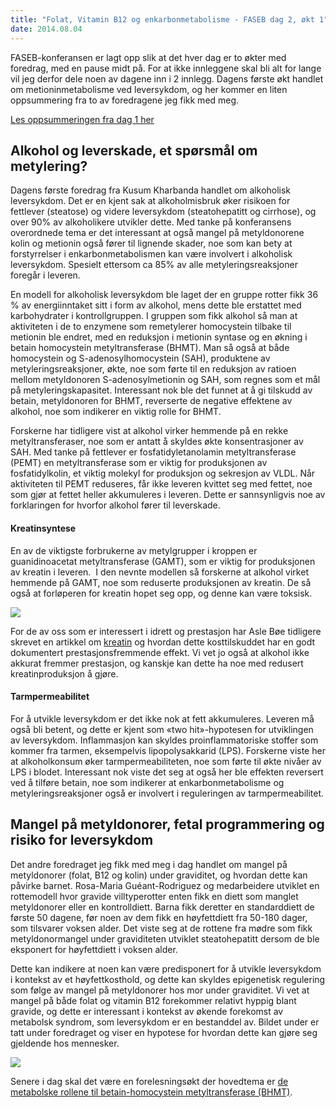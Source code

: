 ```yaml
---
title: "Folat, Vitamin B12 og enkarbonmetabolisme - FASEB dag 2, økt 1"
date: 2014.08.04
---
```


FASEB-konferansen er lagt opp slik at det hver dag er to økter med foredrag, med en pause midt på. For at ikke innleggene skal bli alt for lange vil jeg derfor dele noen av dagene inn i 2 innlegg. Dagens første økt handlet om metioninmetabolisme ved leversykdom, og her kommer en liten oppsummering fra to av foredragene jeg fikk med meg.

[Les oppsummeringen fra dag 1 her](faseb2014-1.qmd)

## Alkohol og leverskade, et spørsmål om metylering?

Dagens første foredrag fra Kusum Kharbanda handlet om alkoholisk leversykdom. Det er en kjent sak at alkoholmisbruk øker risikoen for fettlever (steatose) og videre leversykdom (steatohepatitt og cirrhose), og over 90% av alkoholikere utvikler dette. Med tanke på konferansens overordnede tema er det interessant at også mangel på metyldonorene kolin og metionin også fører til lignende skader, noe som kan bety at forstyrrelser i enkarbonmetabolismen kan være involvert i alkoholisk leversykdom. Spesielt ettersom ca 85% av alle metyleringsreaksjoner foregår i leveren.

En modell for alkoholisk leversykdom ble laget der en gruppe rotter fikk 36 % av energiinntaket sitt i form av alkohol, mens dette ble erstattet med karbohydrater i kontrollgruppen. I gruppen som fikk alkohol så man at aktiviteten i de to enzymene som remetylerer homocystein tilbake til metionin ble endret, med en reduksjon i metionin syntase og en økning i betain homocystein metyltransferase (BHMT). Man så også at både homocystein og S-adenosylhomocystein (SAH), produktene av metyleringsreaksjoner, økte, noe som førte til en reduksjon av ratioen mellom metyldonoren S-adenosylmetionin og SAH, som regnes som et mål på metyleringskapasitet. Interessant nok ble det funnet at å gi tilskudd av betain, metyldonoren for BHMT, reverserte de negative effektene av alkohol, noe som indikerer en viktig rolle for BHMT.

Forskerne har tidligere vist at alkohol virker hemmende på en rekke metyltransferaser, noe som er antatt å skyldes økte konsentrasjoner av SAH. Med tanke på fettlever er fosfatidyletanolamin metyltransferase (PEMT) en metyltransferase som er viktig for produksjonen av fosfatidylkolin, et viktig molekyl for produksjon og sekresjon av VLDL. Når aktiviteten til PEMT reduseres, får ikke leveren kvittet seg med fettet, noe som gjør at fettet heller akkumuleres i leveren. Dette er sannsynligvis noe av forklaringen for hvorfor alkohol fører til leverskade.

#### Kreatinsyntese

En av de viktigste forbrukerne av metylgrupper i kroppen er guanidinoacetat metyltransferase (GAMT), som er viktig for produksjonen av kreatin i leveren.  I den nevnte modellen så forskerne at alkohol virket hemmende på GAMT, noe som reduserte produksjonen av kreatin. De så også at forløperen for kreatin hopet seg opp, og denne kan være toksisk.

![](images/clipboard-148361664.png)

For de av oss som er interessert i idrett og prestasjon har Asle Bøe tidligere skrevet en artikkel om [kreatin](kreatin.qmd) og hvordan dette kosttilskuddet har en godt dokumentert prestasjonsfremmende effekt. Vi vet jo også at alkohol ikke akkurat fremmer prestasjon, og kanskje kan dette ha noe med redusert kreatinproduksjon å gjøre.

#### Tarmpermeabilitet

For å utvikle leversykdom er det ikke nok at fett akkumuleres. Leveren må også bli betent, og dette er kjent som «two hit»-hypotesen for utviklingen av leversykdom. Inflammasjon kan skyldes proinflammatoriske stoffer som kommer fra tarmen, eksempelvis lipopolysakkarid (LPS). Forskerne viste her at alkoholkonsum øker tarmpermeabiliteten, noe som førte til økte nivåer av LPS i blodet. Interessant nok viste det seg at også her ble effekten reversert ved å tilføre betain, noe som indikerer at enkarbonmetabolisme og metyleringsreaksjoner også er involvert i reguleringen av tarmpermeabilitet.

## Mangel på metyldonorer, fetal programmering og risiko for leversykdom

Det andre foredraget jeg fikk med meg i dag handlet om mangel på metyldonorer (folat, B12 og kolin) under graviditet, og hvordan dette kan påvirke barnet. Rosa-Maria Guéant-Rodriguez og medarbeidere utviklet en rottemodell hvor gravide villtyperotter enten fikk en diett som manglet metyldonorer eller en kontrolldiett. Barna fikk deretter en standarddiett de første 50 dagene, før noen av dem fikk en høyfettdiett fra 50-180 dager, som tilsvarer voksen alder. Det viste seg at de rottene fra mødre som fikk metyldonormangel under graviditeten utviklet steatohepatitt dersom de ble eksponert for høyfettdiett i voksen alder.

Dette kan indikere at noen kan være predisponert for å utvikle leversykdom i kontekst av et høyfettkosthold, og dette kan skyldes epigenetisk regulering som følge av mangel på metyldonorer hos mor under graviditet. Vi vet at mangel på både folat og vitamin B12 forekommer relativt hyppig blant gravide, og dette er interessant i kontekst av økende forekomst av metabolsk syndrom, som leversykdom er en bestanddel av. Bildet under er tatt under foredraget og viser en hypotese for hvordan dette kan gjøre seg gjeldende hos mennesker.

![](images/clipboard-2378294827.png)

Senere i dag skal det være en forelesningsøkt der hovedtema er [de metabolske rollene til betain-homocystein metyltransferase (BHMT)](faseb2014-2b.qmd).
